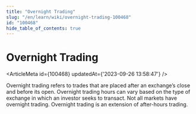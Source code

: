 ```yaml
---
title: "Overnight Trading"
slug: "/en/learn/wiki/overnight-trading-100468"
id: "100468"
hide_table_of_contents: true
---
```



# Overnight Trading

<ArticleMeta id={100468} updatedAt={'2023-09-26 13:58:47'} />
<div className='border-solid border-b border-t-0 my-4 border-[var(--ifm-color-gray-300)]' />

Overnight trading refers to trades that are placed after an exchange’s close and before its open. Overnight trading hours can vary based on the type of exchange in which an investor seeks to transact. Not all markets have overnight trading. Overnight trading is an extension of after-hours trading.
